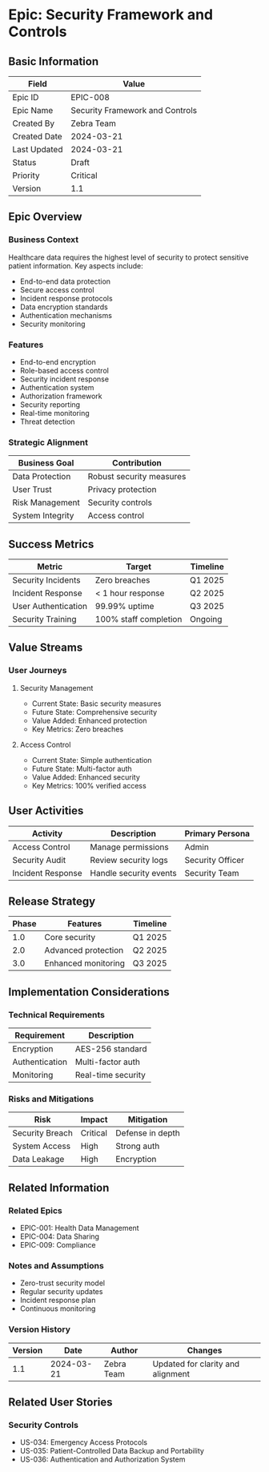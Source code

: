 # Epic: Security Framework and Controls

## Basic Information
| Field | Value |
|-------|-------|
| Epic ID | EPIC-008 |
| Epic Name | Security Framework and Controls |
| Created By | Zebra Team |
| Created Date | 2024-03-21 |
| Last Updated | 2024-03-21 |
| Status | Draft |
| Priority | Critical |
| Version | 1.1 |

## Epic Overview
### Business Context
Healthcare data requires the highest level of security to protect sensitive patient information. Key aspects include:
- End-to-end data protection
- Secure access control
- Incident response protocols
- Data encryption standards
- Authentication mechanisms
- Security monitoring

### Features
- End-to-end encryption
- Role-based access control
- Security incident response
- Authentication system
- Authorization framework
- Security reporting
- Real-time monitoring
- Threat detection

### Strategic Alignment
| Business Goal | Contribution |
|--------------|--------------|
| Data Protection | Robust security measures |
| User Trust | Privacy protection |
| Risk Management | Security controls |
| System Integrity | Access control |

## Success Metrics
| Metric | Target | Timeline |
|--------|---------|----------|
| Security Incidents | Zero breaches | Q1 2025 |
| Incident Response | < 1 hour response | Q2 2025 |
| User Authentication | 99.99% uptime | Q3 2025 |
| Security Training | 100% staff completion | Ongoing |

## Value Streams
### User Journeys
1. Security Management
   - Current State: Basic security measures
   - Future State: Comprehensive security
   - Value Added: Enhanced protection
   - Key Metrics: Zero breaches

2. Access Control
   - Current State: Simple authentication
   - Future State: Multi-factor auth
   - Value Added: Enhanced security
   - Key Metrics: 100% verified access

## User Activities
| Activity | Description | Primary Persona |
|----------|-------------|-----------------|
| Access Control | Manage permissions | Admin |
| Security Audit | Review security logs | Security Officer |
| Incident Response | Handle security events | Security Team |

## Release Strategy
| Phase | Features | Timeline |
|-------|-----------|----------|
| 1.0 | Core security | Q1 2025 |
| 2.0 | Advanced protection | Q2 2025 |
| 3.0 | Enhanced monitoring | Q3 2025 |

## Implementation Considerations
### Technical Requirements
| Requirement | Description |
|-------------|-------------|
| Encryption | AES-256 standard |
| Authentication | Multi-factor auth |
| Monitoring | Real-time security |

### Risks and Mitigations
| Risk | Impact | Mitigation |
|------|---------|------------|
| Security Breach | Critical | Defense in depth |
| System Access | High | Strong auth |
| Data Leakage | High | Encryption |

## Related Information
### Related Epics
- EPIC-001: Health Data Management
- EPIC-004: Data Sharing
- EPIC-009: Compliance

### Notes and Assumptions
- Zero-trust security model
- Regular security updates
- Incident response plan
- Continuous monitoring

### Version History
| Version | Date | Author | Changes |
|---------|------|--------|----------|
| 1.1 | 2024-03-21 | Zebra Team | Updated for clarity and alignment |

## Related User Stories
### Security Controls
- US-034: Emergency Access Protocols
- US-035: Patient-Controlled Data Backup and Portability
- US-036: Authentication and Authorization System
